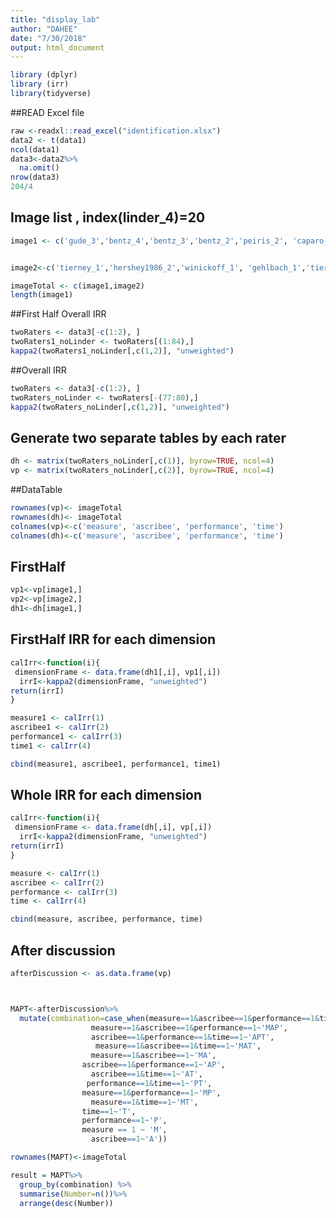 ```yaml
---
title: "display_lab"
author: "DAHEE"
date: "7/30/2018"
output: html_document
---
```

```r
library (dplyr)
library (irr)
library(tidyverse)
```
##READ Excel file
```r
raw <-readxl::read_excel("identification.xlsx")
data2 <- t(data1)
ncol(data1)
data3<-data2%>%
  na.omit()
nrow(data3)
204/4

```
## Image list , index(linder_4)=20
```r
image1 <- c('gude_3','bentz_4','bentz_3','bentz_2','peiris_2', 'caparo_2','kritchevsky_1','gude_2','wadland_1','blomberg_1', 'wadland_2','peiris_1','pichert_2','caparo_1','linder_2', 'pichert_3','linder_1','keswani_1','linder_3','pichert_1','bentz_1')


image2<-c('tierney_1','hershey1986_2','winickoff_1', 'gehlbach_1','tierney_2','hershey1986_1','beck_7','rantz_1','bech_1','gude_1','tierney_3','ornstein_1','pimlott_1','lobach1996_1', 'rantz_2','hershey1988_1','sondergarrd_1','balas_1','verstappen_1','beck_10', 'beck_2','beck_11','beck_3','beck_5','beck_4','beck_6','beck_12', 'beck_9','beck_8')

imageTotal <- c(image1,image2)
length(image1)
```
##First Half Overall IRR
```r
twoRaters <- data3[-c(1:2), ]
twoRaters1_noLinder <- twoRaters[(1:84),]
kappa2(twoRaters1_noLinder[,c(1,2)], "unweighted")

```
##Overall IRR
```r
twoRaters <- data3[-c(1:2), ]
twoRaters_noLinder <- twoRaters[-(77:80),]
kappa2(twoRaters_noLinder[,c(1,2)], "unweighted")
```
## Generate two separate tables by each rater
```r
dh <- matrix(twoRaters_noLinder[,c(1)], byrow=TRUE, ncol=4)
vp <- matrix(twoRaters_noLinder[,c(2)], byrow=TRUE, ncol=4)
```
##DataTable
```r
rownames(vp)<- imageTotal
rownames(dh)<- imageTotal
colnames(vp)<-c('measure', 'ascribee', 'performance', 'time')
colnames(dh)<-c('measure', 'ascribee', 'performance', 'time')
```
## FirstHalf
```r
vp1<-vp[image1,]
vp2<-vp[image2,]
dh1<-dh[image1,]
```
## FirstHalf IRR for each dimension
```r
calIrr<-function(i){
 dimensionFrame <- data.frame(dh1[,i], vp1[,i])
  irrI<-kappa2(dimensionFrame, "unweighted") 
return(irrI)
}

measure1 <- calIrr(1)
ascribee1 <- calIrr(2)
performance1 <- calIrr(3)
time1 <- calIrr(4)

cbind(measure1, ascribee1, performance1, time1)

```

## Whole IRR for each dimension
```r
calIrr<-function(i){
 dimensionFrame <- data.frame(dh[,i], vp[,i])
  irrI<-kappa2(dimensionFrame, "unweighted") 
return(irrI)
}

measure <- calIrr(1)
ascribee <- calIrr(2)
performance <- calIrr(3)
time <- calIrr(4)

cbind(measure, ascribee, performance, time)
```
## After discussion
```r
afterDiscussion <- as.data.frame(vp)



MAPT<-afterDiscussion%>%
  mutate(combination=case_when(measure==1&ascribee==1&performance==1&time==1~'MAPT',
                  measure==1&ascribee==1&performance==1~'MAP',
                  ascribee==1&performance==1&time==1~'APT',
                   measure==1&ascribee==1&time==1~'MAT',
                  measure==1&ascribee==1~'MA',
                ascribee==1&performance==1~'AP',
                  ascribee==1&time==1~'AT',
                 performance==1&time==1~'PT',
                measure==1&performance==1~'MP',
                  measure==1&time==1~'MT',
                time==1~'T',
                performance==1~'P',
                measure == 1 ~ 'M',
                  ascribee==1~'A'))

rownames(MAPT)<-imageTotal

result = MAPT%>%
  group_by(combination) %>%
  summarise(Number=n())%>%
  arrange(desc(Number)) 
```



